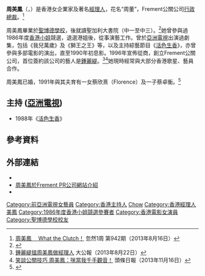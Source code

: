 '''周美鳳'''（{{lang-en|Lelia Chow Mei Fung}}，{{bd||11月8日}}）是香港女企業家及著名[[經理人|經理人]]，花名“周董”，Frement公關公司[[CEO|行政總裁]]。<ref>[http://hk.sudden.nextmedia.com/article/942/17024334 周美鳳　 What the Clutch！] {{Wayback|url=http://hk.sudden.nextmedia.com/article/942/17024334 |date=20150212174237 }}忽然1周 第942期（2013年8月16日）</ref>

周美鳳畢業於[[聖博德學校|聖博德學校]]，後就讀聖加利大書院（中一至中三）。<ref>{{web reference|URL=http://eastweek.my-magazine.me/main/2799|title=走過的青葱歲月|work=東周刊 第310期 Book B 【名人講場】|year=2009年|date=8月5日|accessdate=2017-12-06|archive-date=2017-12-06|archive-url=https://web.archive.org/web/20171206144118/http://eastweek.my-magazine.me/main/2799|dead-url=no}}</ref>她曾參與過1986年度[[香港小姐|香港小姐]]競選，退選港姐後，從事演藝工作。曾於[[亞洲電視|亞洲電視]]出演過劇集，包括《我兒萬歲》及《獅王之王》等，以及主持綜藝節目《[[活色生香|活色生香]]》，亦曾參與多部電影的演出，直至1990年初息影。1996年宣佈從商，創立Frement公關公司，首位簽約該公司的藝人是[[鍾麗緹|鍾麗緹]]。<ref>[http://news.takungpao.com/paper/q/2013/0822/1845284.html 鍾麗緹搵周美鳳做經理人] {{Wayback|url=http://news.takungpao.com/paper/q/2013/0822/1845284.html |date=20160304091755 }}大公報（2013年8月22日）</ref><ref>[http://hd.stheadline.com/ent/ent_content.asp?contid=262866&srctype=n 笑談公關技巧 周美鳳：咪當我千手觀音！] {{Wayback|url=http://hd.stheadline.com/ent/ent_content.asp?contid=262866&srctype=n |date=20171206140929 }}頭條日報（2013年11月16日）</ref>她現時經常與大部分香港歌星、藝員合作。

周美鳳已婚，1991年與其夫育有一女蔡欣熹（Florence）及一子蔡卓衡。<ref>{{Cite web |url=https://hk.on.cc/hk/bkn/cnt/entertainment/20161001/bkn-20161001012628928-1001_00862_001.html |title=名人：戰鬥格王麗嘉撻着周美鳳仔仔 |access-date=2021-12-27 |archive-date=2021-12-27 |archive-url=https://web.archive.org/web/20211227120314/https://hk.on.cc/hk/bkn/cnt/entertainment/20161001/bkn-20161001012628928-1001_00862_001.html |dead-url=no }}</ref>

==主持 ([[亞洲電視|亞洲電視]])==
*1988年《[[活色生香|活色生香]]》

==參考資料==
{{reflist}}

==外部連結==
*{{sinaweibo|leliachow}}{{zh-hant}}
*[http://www.frement.com/about-us?lang=zh-hant 周美鳳於Frement PR公司網站介紹]{{Wayback|url=http://www.frement.com/about-us?lang=zh-hant |date=20200204131036 }}{{zh-hant}}{{en}}
*{{hkmdb name|7466}}

[[Category:前亞洲電視女藝員|Category:前亞洲電視女藝員]]
[[Category:香港主持人|Category:香港主持人]]
[[Category:香港女性商人|Chow]]
[[Category:香港經理人|Category:香港經理人]]
[[Category:周姓|美鳳]]
[[Category:1986年度香港小姐競選參賽者|Category:1986年度香港小姐競選參賽者]]
[[Category:香港電影女演員|Category:香港電影女演員]]
[[Category:聖博德學校校友|Category:聖博德學校校友]]

{{香港人物小作品}}